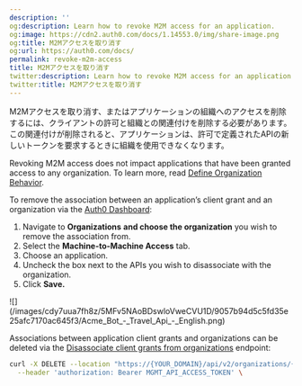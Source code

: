 ```yaml
---
description: ''
og:description: Learn how to revoke M2M access for an application.
og:image: https://cdn2.auth0.com/docs/1.14553.0/img/share-image.png
og:title: M2Mアクセスを取り消す
og:url: https://auth0.com/docs/
permalink: revoke-m2m-access
title: M2Mアクセスを取り消す
twitter:description: Learn how to revoke M2M access for an application.
twitter:title: M2Mアクセスを取り消す
---
```


M2Mアクセスを取り消す、またはアプリケーションの組織へのアクセスを削除するには、クライアントの許可と組織との関連付けを削除する必要があります。この関連付けが削除されると、アプリケーションは、許可で定義されたAPIの新しいトークンを要求するときに組織を使用できなくなります。

<Callout icon="file-lines" color="#0EA5E9" iconType="regular">

Revoking M2M access does not impact applications that have been granted access to any organization. To learn more, read [Define Organization Behavior](/docs/manage-users/organizations/organizations-for-m2m-applications/configure-your-application-for-m2m-access#define-organization-behavior).

</Callout><Tabs><Tab title="Auth0 Dashboard">

To remove the association between an application’s client grant and an organization via the [Auth0 Dashboard](https://manage.auth0.com/):

1. Navigate to **Organizations** **and choose the organization** you wish to remove the association from.
2. Select the **Machine-to-Machine Access** tab.
3. Choose an application.
4. Uncheck the box next to the APIs you wish to disassociate with the organization.
5. Click **Save.**

<Frame>![](/images/cdy7uua7fh8z/5MFv5NAoBDswloVweCVU1D/9057b94d5c5fd35e25afc7170ac645f3/Acme_Bot_-_Travel_Api_-_English.png)</Frame>

</Tab><Tab title="Management API">

Associations between application client grants and organizations can be deleted via the [Disassociate client grants from organizations](https://auth0.com/docs/api/management/v2/organizations/delete-client-grants-by-grant-id) endpoint:

```bash lines
curl -X DELETE --location "https://{YOUR_DOMAIN}/api/v2/organizations/{ORG_id}/client-grants/{GRANT_ID}" \
  --header 'authorization: Bearer MGMT_API_ACCESS_TOKEN' \
```

</Tab></Tabs>